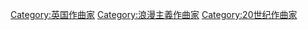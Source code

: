 {{NoteTA|G1=Music}}
{{Commons cat|Ralph Vaughan Williams}}
{{Cat main|拉尔夫·沃恩·威廉斯}}

{{DEFAULTSORT:Vaughan Williams, Ralph}}
[[Category:英国作曲家|Category:英国作曲家]]
[[Category:浪漫主義作曲家|Category:浪漫主義作曲家]]
[[Category:20世纪作曲家|Category:20世纪作曲家]]
